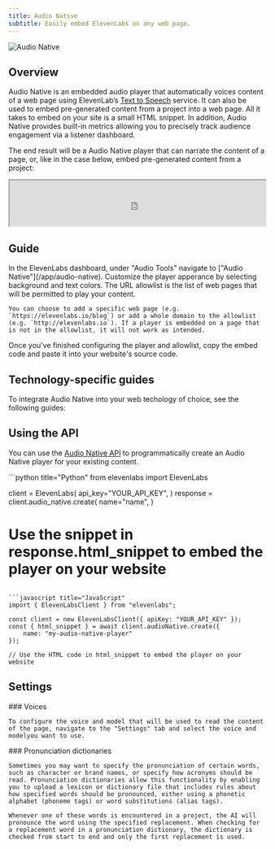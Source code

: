 ```yaml
---
title: Audio Native
subtitle: Easily embed ElevenLabs on any web page.
---
```


<img
  src="/assets/images/product-guides/audio-native/audio-native-product-feature.png"
  alt="Audio Native"
  className="w-full rounded-lg"
/>

## Overview

Audio Native is an embedded audio player that automatically voices content of a web page using ElevenLab’s [Text to Speech](/docs/product-guides/playground/text-to-speech) service. It can also be used to embed pre-generated content from a project into a web page. All it takes to embed on your site is a small HTML snippet. In addition, Audio Native provides built-in metrics allowing you to precisely track audience engagement via a listener dashboard.

The end result will be a Audio Native player that can narrate the content of a page, or, like in the case below, embed pre-generated content from a project:

<iframe
  width="100%"
  height="90"
  seamless
  src="https://elevenlabs.io/player/index.html?publicUserId=4d7f6f3d38ae27705f5b516ffd3e413a09baa48667073d385e5be1be773eaf69&projectId=gLj1spzTwuTgKuOtyfnX&small=true&textColor=rgba(0,%200,%200,%201)&backgroundColor=rgba(255,%20255,%20255,%201)"
></iframe>

## Guide

<Steps>
  <Step title="Navigate to Audio Native">
    In the ElevenLabs dashboard, under "Audio Tools" navigate to ["Audio Native"](/app/audio-native).
  </Step>
  <Step title="Configure player appearance">
    Customize the player apperance by selecting background and text colors.
  </Step>
  <Step title="Configure allowed sites">
    The URL allowlist is the list of web pages that will be permitted to play your content.

    You can choose to add a specific web page (e.g. `https://elevenlabs.io/blog`) or add a whole domain to the allowlist (e.g. `http://elevenlabs.io`). If a player is embedded on a page that is not in the allowlist, it will not work as intended.

  </Step>
  <Step title="Get embed code">
    Once you've finished configuring the player and allowlist, copy the embed code and paste it into your website's source code.
  </Step>
</Steps>

## Technology-specific guides

To integrate Audio Native into your web techology of choice, see the following guides:

<CardGroup cols={4}>
  <Card title="React" icon="brands react" href="/docs/product-guides/audio-tools/audio-native/react" />
  <Card title="Ghost" icon="duotone ghost" href="/docs/product-guides/audio-tools/audio-native/ghost" />
  <Card title="Squarespace" icon="brands squarespace" href="/docs/product-guides/audio-tools/audio-native/squarespace" />
  <Card title="Framer" icon="duotone browser" href="/docs/product-guides/audio-tools/audio-native/framer" />
  <Card title="Webflow" icon="brands webflow" href="/docs/product-guides/audio-tools/audio-native/webflow" />
  <Card title="Wordpress" icon="brands wordpress" href="/docs/product-guides/audio-tools/audio-native/word-press" />
  <Card title="Wix" icon="brands wix" href="/docs/product-guides/audio-tools/audio-native/wix" />
</CardGroup>

## Using the API

You can use the [Audio Native API](/docs/api-reference/audio-native/create) to programmatically create an Audio Native player for your existing content.

<CodeBlocks>
```python title="Python"
from elevenlabs import ElevenLabs

client = ElevenLabs(
api_key="YOUR_API_KEY",
)
response = client.audio_native.create(
name="name",
)

# Use the snippet in response.html_snippet to embed the player on your website

````

```javascript title="JavaScript"
import { ElevenLabsClient } from "elevenlabs";

const client = new ElevenLabsClient({ apiKey: "YOUR_API_KEY" });
const { html_snippet } = await client.audioNative.create({
    name: "my-audio-native-player"
});

// Use the HTML code in html_snippet to embed the player on your website
````

</CodeBlocks>

## Settings

<AccordionGroup>
  <Accordion title="Voice and model">
    ### Voices

    To configure the voice and model that will be used to read the content of the page, navigate to the "Settings" tab and select the voice and modelyou want to use.

  </Accordion>
  <Accordion title="Pronunciation dictionaries">
    ### Pronunciation dictionaries

    Sometimes you may want to specify the pronunciation of certain words, such as character or brand names, or specify how acronyms should be read. Pronunciation dictionaries allow this functionality by enabling you to upload a lexicon or dictionary file that includes rules about how specified words should be pronounced, either using a phonetic alphabet (phoneme tags) or word substitutions (alias tags).

    Whenever one of these words is encountered in a project, the AI will pronounce the word using the specified replacement. When checking for a replacement word in a pronunciation dictionary, the dictionary is checked from start to end and only the first replacement is used.

  </Accordion>
</AccordionGroup>
